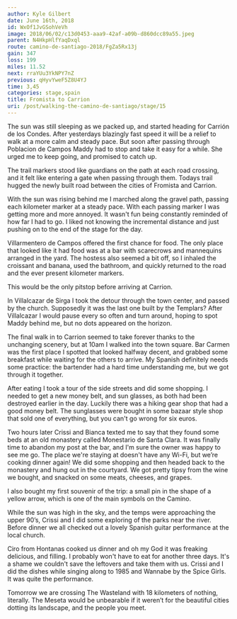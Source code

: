 ```yaml
---
author: Kyle Gilbert
date: June 16th, 2018
id: WxOf1JvGSohVeVh
image: 2018/06/02/c13d0453-aaa9-42af-a09b-d860dcc89a55.jpeg
parent: N4HkpHlfYaqDxql
route: camino-de-santiago-2018/FgZa5Rx13j
gain: 347
loss: 199
miles: 11.52
next: rraYUu3YkNPY7nZ
previous: qHyvYweF5Z8U4YJ
time: 3,45
categories: stage,spain
title: Fromista to Carrion
uri: /post/walking-the-camino-de-santiago/stage/15
---
```


<Stats />

<Route />

The sun was still sleeping as we packed up, and started heading for
Carrión de los Condes. After yesterdays blazingly fast speed it will be a
relief to walk at a more calm and steady pace. But soon after passing through
Poblacion de Campos Maddy had to stop and take it easy for a while. She urged
me to keep going, and promised to catch up.

The trail markers stood like guardians on the path at each road crossing, and it
felt like entering a gate when passing through them. Todays trail hugged the
newly built road between the cities of Fromista and Carrion.

With the sun was rising behind me I marched along the gravel path, passing each
kilometer marker at a steady pace. With each passing marker I was getting more
and more annoyed. It wasn't fun being constantly reminded of how far I had to
go. I liked not knowing the incremental distance and just pushing on to the end
of the stage for the day.

Villarmentero de Campos offered the first chance for food. The only place that
looked like it had food was at a bar with scarecrows and mannequins arranged in
the yard. The hostess also seemed a bit off, so I inhaled the croissant and
banana, used the bathroom, and quickly returned to the road and the ever
present kilometer markers.

This would be the only pitstop before arriving at Carrion.

In Villalcazar de Sirga I took the detour through the town center, and passed by
the church. Supposedly it was the last one built by the Templars? After
Villalcazar I would pause every so often and turn around, hoping to spot Maddy
behind me, but no dots appeared on the horizon.

The final walk in to Carrion seemed to take forever thanks to the unchanging
scenery, but at 10am I walked into the town square. Bar Carmen was the first
place I spotted that looked halfway decent, and grabbed some breakfast while
waiting for the others to arrive. My Spanish definitely needs some practice:
the bartender had a hard time understanding me, but we got through it
together.

After eating I took a tour of the side streets and did some shopping. I needed
to get a new money belt, and sun glasses, as both had been destroyed earlier in
the day. Luckily there was a hiking gear shop that had a good money belt. The
sunglasses were bought in some bazaar style shop that sold one of everything,
but you can't go wrong for six euros.

Two hours later Crissi and Bianca texted me to say that they found some beds at
an old monastery called Monestario de Santa Clara. It was finally time to
abandon my post at the bar, and I'm sure the owner was happy to see me go. The
place we're staying at doesn't have any Wi-Fi, but we’re cooking dinner again!
We did some shopping and then headed back to the monastery and hung out in the
courtyard. We got pretty tipsy from the wine we bought, and snacked on some
meats, cheeses, and grapes.

I also bought my first souvenir of the trip: a small pin in the shape of a
yellow arrow, which is one of the main symbols on the Camino.

While the sun was high in the sky, and the temps were approaching the upper
90’s, Crissi and I did some exploring of the parks near the river. Before
dinner we all checked out a lovely Spanish guitar performance at the local
church.

Ciro from Hontanas cooked us dinner and oh my God it was freaking delicious, and
filling. I probably won't have to eat for another three days. It's a shame we
couldn't save the leftovers and take them with us. Crissi and I did the dishes
while singing along to 1985 and Wannabe by the Spice Girls. It was quite the
performance.

Tomorrow we are crossing The Wasteland with 18 kilometers of nothing, literally.
The Meseta would be unbearable if it weren’t for the beautiful cities dotting
its landscape, and the people you meet.


